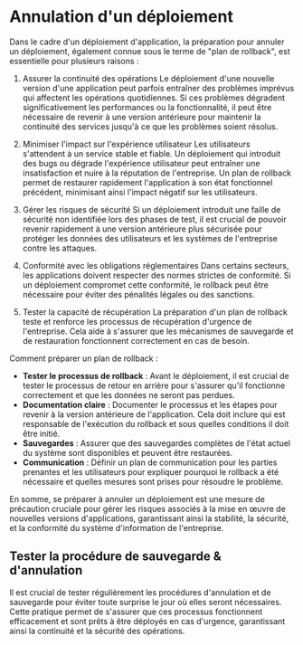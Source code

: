 # Annulation d'un déploiement

Dans le cadre d'un déploiement d'application, la préparation pour annuler un déploiement, également connue sous le terme de "plan de rollback", est essentielle pour plusieurs raisons :

1. Assurer la continuité des opérations
   Le déploiement d'une nouvelle version d'une application peut parfois entraîner des problèmes imprévus qui affectent les opérations quotidiennes. Si ces problèmes dégradent significativement les performances ou la fonctionnalité, il peut être nécessaire de revenir à une version antérieure pour maintenir la continuité des services jusqu'à ce que les problèmes soient résolus.

2. Minimiser l'impact sur l'expérience utilisateur
   Les utilisateurs s'attendent à un service stable et fiable. Un déploiement qui introduit des bugs ou dégrade l'expérience utilisateur peut entraîner une insatisfaction et nuire à la réputation de l'entreprise. Un plan de rollback permet de restaurer rapidement l'application à son état fonctionnel précédent, minimisant ainsi l'impact négatif sur les utilisateurs.

3. Gérer les risques de sécurité
   Si un déploiement introduit une faille de sécurité non identifiée lors des phases de test, il est crucial de pouvoir revenir rapidement à une version antérieure plus sécurisée pour protéger les données des utilisateurs et les systèmes de l'entreprise contre les attaques.

4. Conformité avec les obligations réglementaires
   Dans certains secteurs, les applications doivent respecter des normes strictes de conformité. Si un déploiement compromet cette conformité, le rollback peut être nécessaire pour éviter des pénalités légales ou des sanctions.

5. Tester la capacité de récupération
   La préparation d'un plan de rollback teste et renforce les processus de récupération d'urgence de l'entreprise. Cela aide à s'assurer que les mécanismes de sauvegarde et de restauration fonctionnent correctement en cas de besoin.

Comment préparer un plan de rollback :

- **Tester le processus de rollback** : Avant le déploiement, il est crucial de tester le processus de retour en arrière pour s'assurer qu'il fonctionne correctement et que les données ne seront pas perdues.
- **Documentation claire** : Documenter le processus et les étapes pour revenir à la version antérieure de l'application. Cela doit inclure qui est responsable de l'exécution du rollback et sous quelles conditions il doit être initié.
- **Sauvegardes** : Assurer que des sauvegardes complètes de l'état actuel du système sont disponibles et peuvent être restaurées.
- **Communication** : Définir un plan de communication pour les parties prenantes et les utilisateurs pour expliquer pourquoi le rollback a été nécessaire et quelles mesures sont prises pour résoudre le problème.

En somme, se préparer à annuler un déploiement est une mesure de précaution cruciale pour gérer les risques associés à la mise en œuvre de nouvelles versions d'applications, garantissant ainsi la stabilité, la sécurité, et la conformité du système d'information de l'entreprise.

## Tester la procédure de sauvegarde & d'annulation

Il est crucial de tester régulièrement les procédures d'annulation et de sauvegarde pour éviter toute surprise le jour où elles seront nécessaires. Cette pratique permet de s'assurer que ces processus fonctionnent efficacement et sont prêts à être déployés en cas d'urgence, garantissant ainsi la continuité et la sécurité des opérations.
